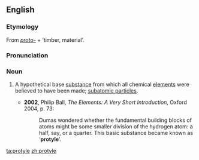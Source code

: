 ==English==
===Etymology===
From ''[[proto-]]'' + {{AGr.}} '''{{polytonic|[[ὕλη]]}}''' ‘timber, material’.

===Pronunciation===
{{IPA|/ˈpɹəʊtaɪl/}}

===Noun===
{{en-noun|-}}

# {{context|physics|chemistry|historical}} A hypothetical base [[substance]] from which all chemical [[elements]] were believed to have been made; [[subatomic particles]].
#*'''2002''', Philip Ball, ''The Elements: A Very Short Introduction'', Oxford 2004, p. 73:
#*:Dumas wondered whether the fundamental building blocks of atoms might be some smaller division of the hydrogen atom: a half, say, or a quarter.  This basic substance became known as ‘'''protyle'''’.

[[ta:protyle]]
[[zh:protyle]]